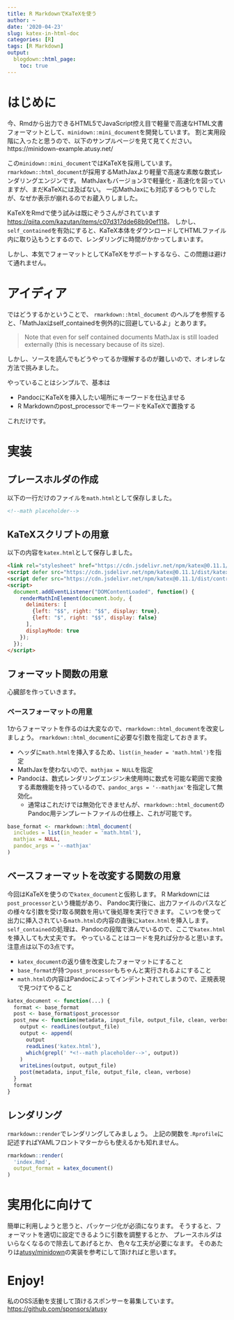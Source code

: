 ```yaml
---
title: R MarkdownでKaTeXを使う
author: ~
date: '2020-04-23'
slug: katex-in-html-doc
categories: [R]
tags: [R Markdown]
output:
  blogdown::html_page:
    toc: true
---
```


# はじめに

今、Rmdから出力できるHTML5でJavaScript控え目で軽量で高速なHTML文書フォーマットとして、`minidown::mini_document`を開発しています。
割と実用段階に入ったと思うので、以下のサンプルページを見て見てください。
https://minidown-example.atusy.net/

この`minidown::mini_document`ではKaTeXを採用しています。
`rmarkdown::html_document`が採用するMathJaxより軽量で高速な素敵な数式レンダリングエンジンです。
MathJaxもバージョン3で軽量化・高速化を図っていますが、まだKaTeXには及ばない。
一応MathJaxにも対応するつもりでしたが、なぜか表示が崩れるのでお蔵入りしました。

KaTeXをRmdで使う試みは既にぞうさんがされています <https://qiita.com/kazutan/items/c07d317dde68b90ef118>。
しかし、`self_contained`を有効にすると、KaTeX本体をダウンロードしてHTMLファイル内に取り込もうとするので、レンダリングに時間がかかってしまいます。

しかし、本気でフォーマットとしてKaTeXをサポートするなら、この問題は避けて通れません。

# アイディア

ではどうするかということで、
`rmarkdown::html_document`
のヘルプを参照すると、「MathJaxはself_containedを例外的に回避しているよ」とあります。

> Note that even for self contained documents MathJax is still loaded externally (this is necessary because of its size).

しかし、ソースを読んでもどうやってるか理解するのが難しいので、オレオレな方法で挑みました。

やっていることはシンプルで、基本は

* PandocにKaTeXを挿入したい場所にキーワードを仕込ませる
* R Markdownのpost_processorでキーワードをKaTeXで置換する

これだけです。

# 実装

## プレースホルダの作成

以下の一行だけのファイルを`math.html`として保存しました。

```html
<!--math placeholder-->
```

## KaTeXスクリプトの用意

以下の内容を`katex.html`として保存しました。

```html
<link rel="stylesheet" href="https://cdn.jsdelivr.net/npm/katex@0.11.1/dist/katex.min.css" integrity="sha384-zB1R0rpPzHqg7Kpt0Aljp8JPLqbXI3bhnPWROx27a9N0Ll6ZP/+DiW/UqRcLbRjq" crossorigin="anonymous">
<script defer src="https://cdn.jsdelivr.net/npm/katex@0.11.1/dist/katex.min.js" integrity="sha384-y23I5Q6l+B6vatafAwxRu/0oK/79VlbSz7Q9aiSZUvyWYIYsd+qj+o24G5ZU2zJz" crossorigin="anonymous"></script>
<script defer src="https://cdn.jsdelivr.net/npm/katex@0.11.1/dist/contrib/auto-render.min.js" integrity="sha384-kWPLUVMOks5AQFrykwIup5lo0m3iMkkHrD0uJ4H5cjeGihAutqP0yW0J6dpFiVkI" crossorigin="anonymous" onload="renderMathInElement(document.body);"></script>
<script>
  document.addEventListener("DOMContentLoaded", function() {
    renderMathInElement(document.body, {
      delimiters: [
        {left: "$$", right: "$$", display: true},
        {left: "$", right: "$$", display: false}
      ],
      displayMode: true
    });
  });
</script>
```

## フォーマット関数の用意

心臓部を作っていきます。

### ベースフォーマットの用意

1からフォーマットを作るのは大変なので、`rmarkdown::html_document`を改変しましょう。
`rmarkdown::html_document`に必要な引数を指定しておきます。

* ヘッダに`math.html`を挿入するため、`list(in_header = 'math.html')`を指定
* MathJaxを使わないので、`mathjax = NULL`を指定
* Pandocは、数式レンダリングエンジン未使用時に数式を可能な範囲で変換する素敵機能を持っているので、`pandoc_args = '--mathjax'`を指定して無効化。
    * 通常はこれだけでは無効化できませんが、`rmarkdown::html_document`のPandoc用テンプレートファイルの仕様上、これが可能です。

```r
base_format <- rmarkdown::html_document(
  includes = list(in_header = 'math.html'),
  mathjax = NULL,
  pandoc_args = '--mathjax'
)
```

## ベースフォーマットを改変する関数の用意

今回はKaTeXを使うので`katex_document`と仮称します。
R Markdownには`post_processor`という機能があり、
Pandoc実行後に、出力ファイルのパスなどの様々な引数を受け取る関数を用いて後処理を実行できます。
こいつを使って出力に挿入されている`math.html`の内容の直後に`katex.html`を挿入します。
`self_contained`の処理は、Pandocの段階で済んでいるので、ここで`katex.html`を挿入しても大丈夫です。
やっていることはコードを見れば分かると思います。
注意点は以下の3点です。

* `katex_document`の返り値を改変したフォーマットにすること
* `base_format`が持つ`post_processor`もちゃんと実行されるよにすること
* `math.html`の内容はPandocによってインデントされてしまうので、正規表現で見つけてやること

```r
katex_document <- function(...) {
  format <- base_format
  post <- base_format$post_processor
  post_new <- function(metadata, input_file, output_file, clean, verbose) {
    output <- readLines(output_file)
    output <- append(
      output
      readLines('katex.html'),
      which(grepl(' *<!--math placeholder-->', output))
    )
    writeLines(output, output_file)
    post(metadata, input_file, output_file, clean, verbose)
  }
  format
}
```

## レンダリング

`rmarkdown::render`でレンダリングしてみましょう。
上記の関数を`.Rprofile`に記述すればYAMLフロントマターからも使えるかも知れません。

```r
rmarkdown::render(
  'index.Rmd',
  output_format = katex_document()
)
```

# 実用化に向けて

簡単に利用しようと思うと、パッケージ化が必須になります。
そうすると、フォーマットを適切に設定できるように引数を調整するとか、
プレースホルダはいらなくなるので除去してあげるとか、
色々な工夫が必要になます。
そのあたりは[atusy/minidown](https://github.com/atusy/minidown/)の実装を参考にして頂ければと思います。

# Enjoy!

私のOSS活動を支援して頂けるスポンサーを募集しています。 \
<https://github.com/sponsors/atusy>